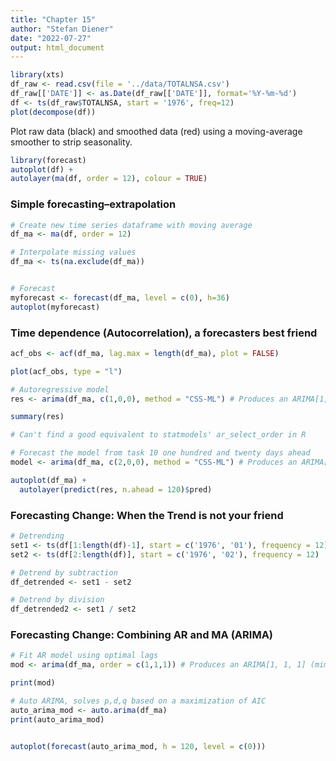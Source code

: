 ```yaml
---
title: "Chapter 15"
author: "Stefan Diener"
date: "2022-07-27"
output: html_document
---
```


```r
library(xts)
df_raw <- read.csv(file = '../data/TOTALNSA.csv')
df_raw[['DATE']] <- as.Date(df_raw[['DATE']], format='%Y-%m-%d')
df <- ts(df_raw$TOTALNSA, start = '1976', freq=12)
plot(decompose(df))
```

Plot raw data (black) and smoothed data (red) using a moving-average smoother to strip seasonality.
```r
library(forecast)
autoplot(df) +
autolayer(ma(df, order = 12), colour = TRUE) 

```

### Simple forecasting--extrapolation
```r
# Create new time series dataframe with moving average
df_ma <- ma(df, order = 12)

# Interpolate missing values
df_ma <- ts(na.exclude(df_ma))


# Forecast
myforecast <- forecast(df_ma, level = c(0), h=36)
autoplot(myforecast)
```

###  Time dependence (Autocorrelation), a forecasters best friend
```r
acf_obs <- acf(df_ma, lag.max = length(df_ma), plot = FALSE)

plot(acf_obs, type = "l")
```

```r
# Autoregressive model
res <- arima(df_ma, c(1,0,0), method = "CSS-ML") # Produces an ARIMA[1,0,0]

summary(res)
```


```r
# Can't find a good equivalent to statmodels' ar_select_order in R
```

```r
# Forecast the model from task 10 one hundred and twenty days ahead
model <- arima(df_ma, c(2,0,0), method = "CSS-ML") # Produces an ARIMA[2,0,0]

autoplot(df_ma) +
  autolayer(predict(res, n.ahead = 120)$pred)

```

### Forecasting Change: When the Trend is not your friend
```r
# Detrending
set1 <- ts(df[1:length(df)-1], start = c('1976', '01'), frequency = 12)
set2 <- ts(df[2:length(df)], start = c('1976', '02'), frequency = 12)

# Detrend by subtraction
df_detrended <- set1 - set2

# Detrend by division
df_detrended2 <- set1 / set2
```

### Forecasting Change: Combining AR and MA (ARIMA)
```r
# Fit AR model using optimal lags
mod <- arima(df_ma, order = c(1,1,1)) # Produces an ARIMA[1, 1, 1] (mimicking the Python code)

print(mod)
```

```r
# Auto ARIMA, solves p,d,q based on a maximization of AIC
auto_arima_mod <- auto.arima(df_ma)
print(auto_arima_mod)


autoplot(forecast(auto_arima_mod, h = 120, level = c(0)))
```



